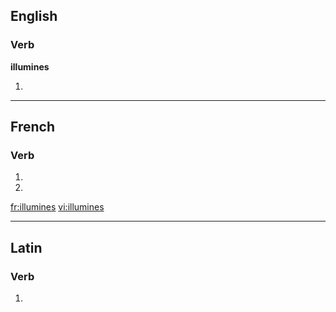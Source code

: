 ==English==

===Verb===
'''illumines'''

# {{third-person singular of|[[illumine]]}}

{{see|illuminés}}

----

==French==

===Verb===
{{fr-verb-form}}

# {{form of|[[second-person|Second-person]] [[singular]] [[present indicative]]|illumine|lang=French}}
# {{form of|Second-person singular [[present subjunctive]]|illuminer |lang=French}}

[[fr:illumines]]
[[vi:illumines]]

----
==Latin==
===Verb===
{{la-verb-form|illūminēs}}

# {{conjugation of|[[illumino#Latin|illūminō]]||2|s|pres|act|sub}}

{{rfc-auto}}